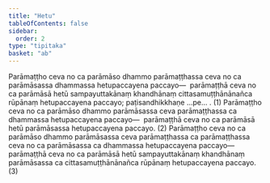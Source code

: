 ```yaml
---
title: "Hetu"
tableOfContents: false
sidebar:
  order: 2
type: "tipitaka"
basket: "ab"
---
```



<DynamicBreadcrumb />

<Division number="87">

<Paragraph number="2303">
Parāmaṭṭho ceva no ca parāmāso dhammo parāmaṭṭhassa ceva no ca parāmāsassa dhammassa hetupaccayena paccayo—  parāmaṭṭhā ceva no ca parāmāsā hetū sampayuttakānaṃ khandhānaṃ cittasamuṭṭhānānañca rūpānaṃ hetupaccayena paccayo; paṭisandhikkhaṇe …pe… . (1)
</Paragraph>

<Paragraph number="2304">
Parāmaṭṭho ceva no ca parāmāso dhammo parāmāsassa ceva parāmaṭṭhassa ca dhammassa hetupaccayena paccayo—  parāmaṭṭhā ceva no ca parāmāsā hetū parāmāsassa hetupaccayena paccayo. (2)
</Paragraph>

<Paragraph number="2305">
Parāmaṭṭho ceva no ca parāmāso dhammo parāmāsassa ceva parāmaṭṭhassa ca parāmaṭṭhassa ceva no ca parāmāsassa ca dhammassa hetupaccayena paccayo—  parāmaṭṭhā ceva no ca parāmāsā hetū sampayuttakānaṃ khandhānaṃ parāmāsassa ca cittasamuṭṭhānānañca rūpānaṃ hetupaccayena paccayo. (3)
</Paragraph>
</Division>
